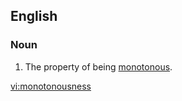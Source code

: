 ==English==

===Noun===
{{en-noun|-}}

# The property of being [[monotonous]].

[[vi:monotonousness]]